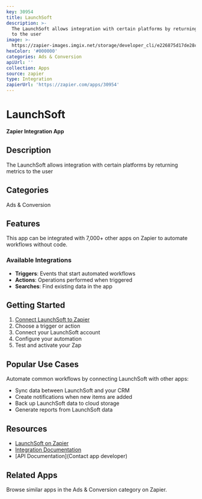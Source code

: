 ```yaml
---
key: 30954
title: LaunchSoft
description: >-
  The LaunchSoft allows integration with certain platforms by returning metrics
  to the user
image: >-
  https://zapier-images.imgix.net/storage/developer_cli/e226875d17de28c764f7226d12a3cd83_2.png?auto=format%2Ccompress&ixlib=python-3.0.0&q=50
hexColor: '#000000'
categories: Ads & Conversion
apiUrl: ''
collection: Apps
source: zapier
type: Integration
zapierUrl: 'https://zapier.com/apps/30954'
---
```

# LaunchSoft

**Zapier Integration App**

## Description

The LaunchSoft allows integration with certain platforms by returning metrics to the user

## Categories

Ads & Conversion

## Features

This app can be integrated with 7,000+ other apps on Zapier to automate workflows without code.

### Available Integrations

- **Triggers**: Events that start automated workflows
- **Actions**: Operations performed when triggered
- **Searches**: Find existing data in the app

## Getting Started

1. [Connect LaunchSoft to Zapier](https://zapier.com/apps/30954)
2. Choose a trigger or action
3. Connect your LaunchSoft account
4. Configure your automation
5. Test and activate your Zap

## Popular Use Cases

Automate common workflows by connecting LaunchSoft with other apps:

- Sync data between LaunchSoft and your CRM
- Create notifications when new items are added
- Back up LaunchSoft data to cloud storage
- Generate reports from LaunchSoft data

## Resources

- [LaunchSoft on Zapier](https://zapier.com/apps/30954)
- [Integration Documentation](https://zapier.com/apps/30954/integrations)
- [API Documentation](Contact app developer)

## Related Apps

Browse similar apps in the Ads & Conversion category on Zapier.
